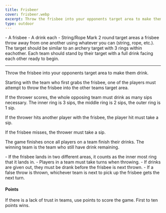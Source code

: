 ```yaml
---
title: Frisbeer
cover: frisbeer.webp
excerpt: Throw the frisbee into your opponents target area to make them drink.
type: outdoor
---
```


<GameHero
  cover="/BeerGoggleGames/images/frisbeer.webp"
  alt="Frisbeer"
/>

<GameSection title="Equipment" icon="/BeerGoggleGames/images/liquor.webp">
-   A frisbee
-   A drink each
-   String/Rope
</GameSection>

<GameSection title="Setup" icon="/BeerGoggleGames/images/settings.webp">
Mark 2 round target areas a frisbee throw away from one another using whatever you can (string, rope, etc.). The target should be similar to an archery target with 3 rings within eachother. Each team should stand by their target with a full drink facing each other ready to begin.

* * *
</GameSection>

<GameSection title="Aim of the Game" icon="/BeerGoggleGames/images/target.webp">
<p>Throw the frisbee into your opponents target area to make them drink.</p>
</GameSection>

<GameSection title="How to Play" icon="/BeerGoggleGames/images/question.webp">
Starting with the team who first grabs the frisbee, one of the players must attempt to throw the frisbee into the other teams target area.

If the thrower scores, the whole opposing team must drink as many sips necessary. The inner ring is 3 sips, the middle ring is 2 sips, the outer ring is 1 sip.

If the thrower hits another player with the frisbee, the player hit must take a sip.

If the frisbee misses, the thrower must take a sip.

The game finishes once all players on a team finish their drinks. The winning team is the team who still have drink remaining.
</GameSection>

<GameSection title="Rules" icon="/BeerGoggleGames/images/rules.webp">
-   If the frisbee lands in two different areas, it counts as the inner most ring that it lands in.
-   Players in a team must take turns when throwing.
-   If drinks are given out, they must be drank before the frisbee is next thrown.
-   If a false throw is thrown, whichever team is next to pick up the frisbee gets the next turn.
</GameSection>

<GameSection title="Special Edition" icon="/BeerGoggleGames/images/special.webp">

<h4>Points</h4>

<p>If there is a lack of trust in teams, use points to score the game. First to ten points wins.</p>
</GameSection>

<ShareButtons title="Frisbeer" />

<FeedbackCard>
</FeedbackCard>
